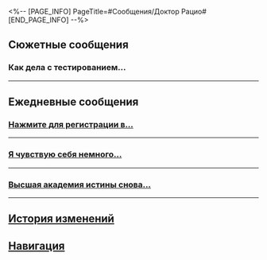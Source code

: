<%-- [PAGE_INFO]
PageTitle=#Сообщения/Доктор Рацио#
[END_PAGE_INFO] --%>
{{Сообщение Инфобокс
|id          = 1305
|Изображение = Персонаж Доктор Рацио Иконка.png
|Тип         = Персонаж
|Отправитель = Доктор Рацио
|ПодписьСоо  = «Не срочно».
|Фракция     = Гильдия эрудитов
}}

==Сюжетные сообщения==
===Как дела с тестированием...===
{{Сообщения
|условие_получения = 
|текст =
:'''Доктор Рацио:''' Как дела с тестированием Расходящейся вселенной? Комедия жизни... удивительна. Скрюллум отличается от остальных гениев, его властный характер помогает ему принимать советы других людей.
:'''Доктор Рацио:''' У меня была свободная минутка, и я собрал новые данные, которые станут итеративным образцом для Расходящейся вселенной.
:'''Доктор Рацио:''' Копию отправляю вам, будет материалом для изучения перед тестированием.
:{{Диалог|Предупреждение}} Файл «Исследование хода жизни разумных существ космоса. 2157 я. э.» отправлен
:{Выбор} Я только тестирую.
::'''(Первопроходец):''' В мои задачи входит только тестирование, а не умственный труд.
:{Выбор} Изучаю.
::'''(Первопроходец):''' Обожаю учиться, уже читаю.
::'''(Первопроходец):''' Кстати, а сколько времени понадобится на изучение этих материалов?
::'''Доктор Рацио:''' Минимум одной янтарной эры должно хватить.
:{Выбор} А мы знакомы?
::'''(Первопроходец):''' Эм, а мы знакомы?
::'''Доктор Рацио:''' Неважно, знакомы мы или нет. Имеет значение лишь то, что вы познаёте {{MC|ж=саму|м=самого}} себя и материалы, которые я отправил.
:'''Доктор Рацио:''' Уравнения дают возможность познать другую жизнь, но не для того, чтобы стать кем-то другим, а для того, чтобы понять по какому пути ступить именно вам.
:'''Доктор Рацио:''' Даже если исследования гениев не имеют к вам прямого отношения, всё же не следует прекращать размышления на тему жизни.
:'''Доктор Рацио:''' Не нужно беспокоиться, такой публике, как вы, достаточно прочесть литературный обзор и раздел с выводами.
:'''Доктор Рацио:''' Даже Скрюллум не станет читать каждое слово в таком нудном исследовании.
:{Выбор} Вы сейчас работаете вместе?
:'''(Первопроходец):''' Так это о вас говорил Скрюллум?
:'''Доктор Рацио:''' Скрюллум пытается понять различия и конфликты разумных существ, и преодолеть эти различия. Я лишь передал ему некоторые материалы и соображения в рамках академического обмена.
:'''Доктор Рацио:''' Что до «работать вместе»... Он переоценивает мой вклад, не более.
:{Выбор} Вы как всегда.
::'''(Первопроходец):''' Я уже столько людей {{MC|ж=повстречала|м=повстречал}}... Если Скрюллум вдруг скажет, что с кем-то из них работает вместе...
::'''(Первопроходец):''' Они сразу проснутся от смеха.
:{Выбор} Он высоко вас ценит.
::'''(Первопроходец):''' Он высоко вас ценит.
::'''(Первопроходец):''' Почему вы отклонили его приглашение?
:'''Доктор Рацио:''' Гении словно звёзды: создаваемая ими ценность способна осветить целую звёздную систему.
:'''Доктор Рацио:''' Заурядности пытаются им во всём подражать, но в процессе лишь слепнут и теряют путь.
:'''Доктор Рацио:''' У него свои задачи, у меня свои.
:'''Доктор Рацио:''' Нужно следовать по своему пути. Это и ко мне относится, и к вам.
}}
----

==Ежедневные сообщения==
===<u>Нажмите для регистрации в...===
{{Сообщения
|условие_получения = 
|текст=
:'''Доктор Рацио:''' <u>Нажмите для регистрации в [Кубке Розетта-Розенталь]. Ждём встречи с вами.</u>
:{{Диалог|Предупреждение}} Файл «Тема первого раунда дебатов» отправлен.
:'''Доктор Рацио:''' (Первопроходец), я прислал вам информацию о недавних дебатах, которые прошли в гильдии. Тема дебатов: «Беспристрастны ли наука и технологии?»
:'''Доктор Рацио:''' Не поймите меня неправильно. Я просто пересылаю чужой пост.
:'''Доктор Рацио:''' Тема подходит для новичков.
:{Выбор} Это легкотня.
::'''(Первопроходец):''' Да я и без того {{MC|ж=красноречива|м=красноречив}}.
::'''Доктор Рацио:''' Мне так не кажется.
::'''Доктор Рацио:''' Нет предела совершенству в ораторском искусстве.
:{Выбор} Я не разбираюсь в дебатах.
::'''(Первопроходец):''' Но я совсем ничего не понимаю в дебатах...
::'''Доктор Рацио:''' Тем больше причин научиться.
:{Выбор} Я интроверт.
::'''(Первопроходец):''' Простите, я интроверт.
::'''Доктор Рацио:''' Вы себя плохо знаете.
:'''Доктор Рацио:''' Неважно, присоединитесь ли вы к дебатам или нет.
:'''Доктор Рацио:''' Но мне интересно, как вы воспринимаете дебаты.
:{Выбор} Это спор с оппонентами.
::'''(Первопроходец):''' Дебаты - это спор с оппонентами.
:{Выбор} Способ разозлить оппонента.
::'''(Первопроходец):''' Дебаты - это способ разозлить оппонента.
:{Выбор} Обмен колкостями.
::'''(Первопроходец):''' Дебаты - это обмен колкостями.
:'''Доктор Рацио:''' Тогда объясню вам на примере темы дебатов.
:'''Доктор Рацио:''' Какую сторону вы выберете?
:{Выбор} Технологии беспристрастны.
::'''(Первопроходец):''' Технологии беспристрастны.
::'''Доктор Рацио:''' Тогда я буду вашим оппонентом. Можете высказаться.
::{Выбор} Людям решать, зло это или благо.
::'''(Первопроходец):''' Технологии - обоюдоострый меч, их можно использовать как во благо, так и на зло.
::'''Доктор Рацио:''' Доводилось ли вам слышать об атавистическом эксперименте доктора Примитива?
::'''Доктор Рацио:''' Для вызова стрессовых реакций у испытуемых он разработал несколько технологий для пыток и причинения боли.
::'''Доктор Рацио:''' Подобные технологии омерзительны.
:{Выбор} Технологии не беспристрастны.
::'''(Первопроходец):''' Технологии не беспристрастны.
::'''Доктор Рацио:''' Тогда я буду вашим пропонентом. Можете высказаться.
::{Выбор} Есть хорошие, а есть плохие технологии.
::'''(Первопроходец):''' Некоторые технологии сами по себе несут добро, как те, что продлевают жизнь.
::'''Доктор Рацио:''' Продвинутые медицинские технологии в самом деле спасли множество жизней, но лечение не всегда продлевает чью-то жизнь.
::'''Доктор Рацио:''' Не доводилось раньше посещать Альянс Сяньчжоу? Вряд ли мне следует рассказывать о цене за бессмертие.
:'''Доктор Рацио:''' Я закончил.
:'''Доктор Рацио:''' Видите, это подтверждает мою точку зрения.
:{Выбор} Я не {{MC|ж=договорила|м=договорил}}.
::'''(Первопроходец):''' Но мне ещё есть что сказать!
::'''Доктор Рацио:''' Довольно часто способность быстро отвечать показывает, что человек быстро мыслит.
::'''Доктор Рацио:''' Но также это может значить, что человек просто никогда не думает перед тем, как что-то сказать.
:{Выбор} Бред какой.
::'''(Первопроходец):''' Бред какой.
::'''Доктор Рацио:''' Вы проиграете, если будете так говорить.
::'''Доктор Рацио:''' Но вы правы.
:'''Доктор Рацио:''' Значит, очевидно, что ни один из нас не сможет убедить другого.
:'''Доктор Рацио:''' Понимаете теперь? Иногда в споре рождается истина, но иногда нет.
:'''Доктор Рацио:''' Большинство дебатов - всего лишь словесные поединки.
:'''Доктор Рацио:''' Но есть такие... Хоть я на них не подписываюсь, но меня приглашают на дебаты, которые уходят далеко за пределы ораторства.
:{Выбор} Далеко за пределы ораторства?
:'''(Первопроходец):''' Далеко за пределы ораторства?
:'''Доктор Рацио:''' Всегда важно иметь крепкое, здоровое тело. Не забывайте об этом, (Первопроходец).
}}
----

===Я чувствую себя немного...===
{{Сообщения
|условие_получения = 
|текст=
:'''Доктор Рацио:''' Я чувствую себя немного измотанным после разработки инженерных проектов в течение трёх месяцев.
:'''Доктор Рацио:''' (Первопроходец), не хотите ли зайти и позадавать мне вопросы, которые заставят мой мозг работать?
:{Выбор} Какая странная просьба.
:'''(Первопроходец):''' Я впервые получаю подобную просьбу.
:'''Доктор Рацио:''' Неужели настолько странная?
:'''Доктор Рацио:''' А вы разве не так отдыхаете?
:{Выбор} Разработайте новое оружие для экспресса.
::'''(Первопроходец):''' Разработайте новое оружие для экспресса.
::{{Диалог|Предупреждение}} Файл «[04-59] Проект Созерцатель» отправлен.
::'''Доктор Рацио:''' Вот. Это антизвёздное оружие, которое я создал раньше, оно прекрасно подходит для экспресса.
::'''Доктор Рацио:''' Раз вы часто бороздите космические просторы, такое мощное оружие вам необходимо.
::{Выбор} И где оружие?
::'''(Первопроходец):''' И где оружие?
::'''Доктор Рацио:''' Экспресс сам по себе оружие.
::'''Доктор Рацио:''' Экспресс можно считать системой из нескольких вагонов. Если заменить некоторые части лёгкими и гибкими материалами, то экспресс можно трансформировать в крупнокалиберное оружие, не нарушая его внутренней структуры.
::'''Доктор Рацио:''' Чертежи показывают, как его можно преобразовать в человекоподобное оружие. Вы сможете контролировать его в бою, не покидая своего места.
::{Выбор} А материалы где взять?
::'''(Первопроходец):''' Где взять материалы, о которых вы говорите?
::'''Доктор Рацио:''' Некоторые в Гильдии далеко продвинулись в разработке материалов. Результаты можно ожидать через пять янтарных эр.
::'''Доктор Рацио:''' Ну что, будем работать вместе?
:{Выбор} Поставьте вечный двигатель на экспресс.
::'''(Первопроходец):''' Как превратить экспресс в машину с вечным двигателем, которая не будет нуждаться во внешних источниках энергии?
::'''Доктор Рацио:''' Отличный вопрос! Подождите секунду, я подумаю...
::{Выбор} Да я от балды {{MC|ж=спросила|м=спросил}}.
::'''(Первопроходец):''' Да я от балды {{MC|ж=спросила|м=спросил}}...
::'''Доктор Рацио:''' Вопросы энергии как раз мне очень хорошо знакомы.
::'''Доктор Рацио:''' Думаю, я смогу приблизить экспресс к состоянию машины с вечным двигателем.
::{{Диалог|Предупреждение}} Файл «[02-17] Проект Куплет» отправлен.
::'''Доктор Рацио:''' Минуточку...
::{Выбор} Что такое?
::'''(Первопроходец):''' Что такое?
::'''Доктор Рацио:''' Я просмотрел всю информацию, которая была у Гильдии об экспрессе, и заглянул в его структуру и энергопотребление.
::'''Доктор Рацио:''' Судя по записям, добавки топлива были очень нерегулярными с тех пор, как экспресс возобновил свой ход, однако он всё же смог осуществлять прыжки.
::'''Доктор Рацио:''' В каком-то смысле экспресс уже машина с вечным двигателем.
::'''Доктор Рацио:''' На какой энергии экспресс может так долго оставаться на ходу?
::'''Доктор Рацио:''' Однажды я разгадаю эту загадку.
::{Выбор} Не упоминайте это при проводнике.
::'''(Первопроходец):''' Не упоминайте это при проводнике. Она начнёт сердиться, и это страшно.
::'''Доктор Рацио:''' Возможно, проводник знает суть этой загадки.
::'''Доктор Рацио:''' Однажды я её разгадаю.
:{Выбор} Я передам ваши идеи.
:'''(Первопроходец):''' Я передам ваши идеи проводнику.
:'''Доктор Рацио:''' Буду ждать новостей.
}}
----

===Высшая академия истины снова...===
{{Сообщения
|условие_получения = 
|текст=
:'''Доктор Рацио:''' Высшая академия истины снова начала приём студентов. Не планируете углубить свои знания?
:{Выбор} А?
:'''(Первопроходец):''' А? Какой неожиданный вопрос.
:'''Доктор Рацио:''' Как {{MC|ж=межзвёздной|м=межзвёздному}} {{MC|ж=путешественнице|м=путешественнику}}, вам необходимы знания, которые помогут справляться с опасностями.
:'''Доктор Рацио:''' Какая область вам интересна? Математика, физика, философия?..
:{Выбор} Мне нравится математика.
::'''(Первопроходец):''' Мне нравится математика.
::'''Доктор Рацио:''' Мне вспомнилась одна история.
::'''Доктор Рацио:''' Однажды физик и инженер оказались посреди ущелья, когда путешествовали на воздушном шаре.
::'''Доктор Рацио:''' Они кричали изо всех сил: «Эй! Где мы?»
::'''Доктор Рацио:''' Спустя пятнадцать минут они услышали, как кто-то ответил: «Эй! Да вы же на воздушном шаре!»
::'''Доктор Рацио:''' Физик сказал, что ответивший человек наверняка математик.
::'''Доктор Рацио:''' «Всё потому, что ему потребовалось столько времени, чтобы дать правильный ответ, который совершенно бесполезен».
::'''Доктор Рацио:''' В самом деле, математика - сложная наука, и большая часть людей вряд ли сможет в ней разобраться.
::{Выбор} Какая несмешная история.
::'''(Первопроходец):''' Какая несмешная история.
:{Выбор} Мне нравится физика.
::'''(Первопроходец):''' Мне нравится физика.
::'''Доктор Рацио:''' В наши дни научные журналы о физике публикуются со скоростью света.
::'''Доктор Рацио:''' Они не противоречат закону относительности только потому, что в них нет никакой информации.
::'''Доктор Рацио:''' Если станете исследователем, то можете провести, как минимум, большую часть года, делая небольшие успехи в исследовании, а остальную часть абсолютно впустую.
::{Выбор} Звучит довольно жутко.
::'''(Первопроходец):''' Звучит довольно жутко.
:{Выбор} Мне нравится философия.
::'''(Первопроходец):''' Мне нравится философия.
::'''Доктор Рацио:''' Знаете, в чём разница между философией и наукой?
::'''Доктор Рацио:''' Чтобы решить научный вопрос, вам нужны листок бумаги, карандаш и ластик.
::'''Доктор Рацио:''' Чтобы решить философский вопрос, вам нужны только листок бумаги и карандаш.
::'''Доктор Рацио:''' В философии нет «правильного» и «неправильного».
::'''Доктор Рацио:''' Начинающим я бы не рекомендовал заниматься философией.
::{Выбор} Понятно.
::'''(Первопроходец):''' Понятно.
:'''Доктор Рацио:''' Кажется, вам нужно время, чтобы всё обдумать.
:'''Доктор Рацио:''' И стоит держаться подальше от тех, кто рассказывает вам о преимуществах, но умалчивает о недостатках.
:'''Доктор Рацио:''' Многие студенты начинают обучение с воодушевлением, но в конце остаются разочарованными и растерянными.
:'''Доктор Рацио:''' Поэтому решение об обучении стоит принимать крайне вдумчиво.
:'''Доктор Рацио:''' Это может прозвучать резко, но путь учёного - не для всех.
:{Выбор} Я серьёзно подумаю над этим.
::'''(Первопроходец):''' Я серьёзно подумаю над этим.
:{Выбор} Надо же, вы понимаете.
::'''(Первопроходец):''' Надо же, вы понимаете, что это прозвучит резко.
:'''Доктор Рацио:''' Конечно. Подумайте и возвращайтесь ко мне. Я могу написать вам рекомендательное письмо, если будет нужно.
}}
----

==История изменений==
{{История изменений|3.5}}

==Навигация==
{{Сообщения Навбокс}}